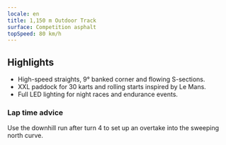 ```yaml
---
locale: en
title: 1,150 m Outdoor Track
surface: Competition asphalt
topSpeed: 80 km/h
---
```


## Highlights

- High-speed straights, 9° banked corner and flowing S-sections.
- XXL paddock for 30 karts and rolling starts inspired by Le Mans.
- Full LED lighting for night races and endurance events.

### Lap time advice

Use the downhill run after turn 4 to set up an overtake into the sweeping north curve.
